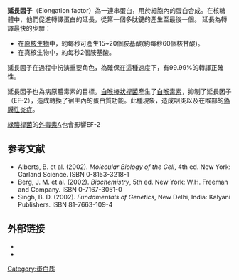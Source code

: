 '''延長因子'''（Elongation factor）為一連串蛋白，用於細胞內的蛋白合成。在核糖體中，他們促進轉譯蛋白的延長，從第一個多肽鍵的產生至最後一個。
延長為轉譯最快的步驟：
*在[[原核生物|原核生物]]中，約每秒可產生15~20個胺基酸(約每秒60個核甘酸)。
*在真核生物中，約每秒2個胺基酸。
延長因子在過程中扮演重要角色，為確保在這種速度下，有99.99%的轉譯正確性。

延長因子也為病原體毒素的目標。[[白喉棒狀桿菌|白喉棒狀桿菌]]產生了[[白喉毒素|白喉毒素]]，抑制了延長因子（EF-2），造成轉換了宿主內的蛋白質功能。此種現象，造成咽炎以及在喉部的[[偽膜性炎症|偽膜性炎症]]。

[[綠膿桿菌|綠膿桿菌]]的[[外毒素A|外毒素A]]也會影響EF-2

==参考文献==
{{reflist}}
*Alberts, B. et al. (2002). ''Molecular Biology of the Cell'', 4th ed. New York: Garland Science. ISBN 0-8153-3218-1
*Berg, J. M. et al. (2002). ''Biochemistry'', 5th ed. New York: W.H. Freeman and Company. ISBN 0-7167-3051-0
*Singh, B. D. (2002). ''Fundamentals of Genetics'', New Delhi, India: Kalyani Publishers. ISBN 81-7663-109-4

==外部链接==
* {{MeshName|Elongation+Factor}}
* {{EC number|3.6.5.3}}
{{遗传学/翻译}}

[[Category:蛋白质|Category:蛋白质]]